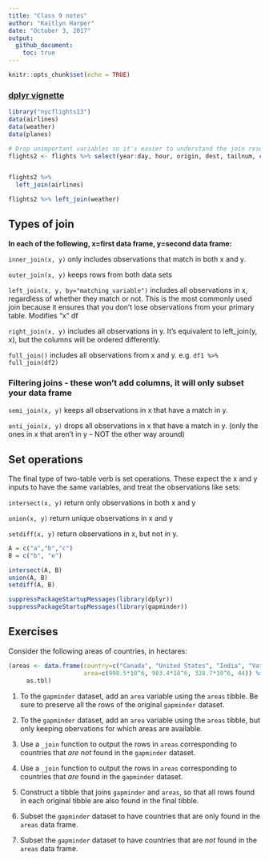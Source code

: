 ```yaml
---
title: "Class 9 notes"
author: "Kaitlyn Harper"
date: "October 3, 2017"
output: 
  github_document:
    toc: true
---
```


```r
knitr::opts_chunk$set(echo = TRUE)
```

### [dplyr vignette](https://cran.r-project.org/web/packages/dplyr/vignettes/two-table.html)

```r

library("nycflights13")
data(airlines)
data(weather)
data(planes)

# Drop unimportant variables so it's easier to understand the join results.
flights2 <- flights %>% select(year:day, hour, origin, dest, tailnum, carrier)


flights2 %>% 
  left_join(airlines)

```



```r

flights2 %>% left_join(weather)

```

## Types of join

**In each of the following, x=first data frame, y=second data frame:**

`inner_join(x, y)` only includes observations that match in both x and y.

`outer_join(x, y)` keeps rows from both data sets

`left_join(x, y, by="matching_variable")` includes all observations in x, regardless of whether they match or not. This is the most commonly used join because it ensures that you don’t lose observations from your primary table. Modifies "x" df

`right_join(x, y)` includes all observations in y. It’s equivalent to left_join(y, x), but the columns will be ordered differently.

`full_join()` includes all observations from x and y. e.g. `df1 %>% full_join(df2)`


### Filtering joins - these won't add columns, it will only subset your data frame

`semi_join(x, y)` keeps all observations in x that have a match in y.

`anti_join(x, y)` drops all observations in x that have a match in y. (only the ones in x that aren't in y -- NOT the other way around)


## Set operations

The final type of two-table verb is set operations. These expect the x and y inputs to have the same variables, and treat the observations like sets:

`intersect(x, y)` return only observations in both x and y

`union(x, y)` return unique observations in x and y

`setdiff(x, y)` return observations in x, but not in y.

```r

A = c("a","b","c")
B = c("b", "e")

intersect(A, B)
union(A, B)
setdiff(A, B)

```


```r
suppressPackageStartupMessages(library(dplyr))
suppressPackageStartupMessages(library(gapminder))
```

## Exercises 

Consider the following areas of countries, in hectares:

```r
(areas <- data.frame(country=c("Canada", "United States", "India", "Vatican City"),
                     area=c(998.5*10^6, 983.4*10^6, 328.7*10^6, 44)) %>% 
     as.tbl)
```


1. To the `gapminder` dataset, add an `area` variable using the `areas` tibble. Be sure to preserve all the rows of the original `gapminder` dataset.

2. To the `gapminder` dataset, add an `area` variable using the `areas` tibble, but only keeping obervations for which areas are available. 

3. Use a `_join` function to output the rows in `areas` corresponding to countries that _are not_ found in the `gapminder` dataset. 

4. Use a `_join` function to output the rows in `areas` corresponding to countries that _are_ found in the `gapminder` dataset. 

5. Construct a tibble that joins `gapminder` and `areas`, so that all rows found in each original tibble are also found in the final tibble. 


6. Subset the `gapminder` dataset to have countries that are only found in the `areas` data frame. 


7. Subset the `gapminder` dataset to have countries that are _not_ found in the `areas` data frame. 



